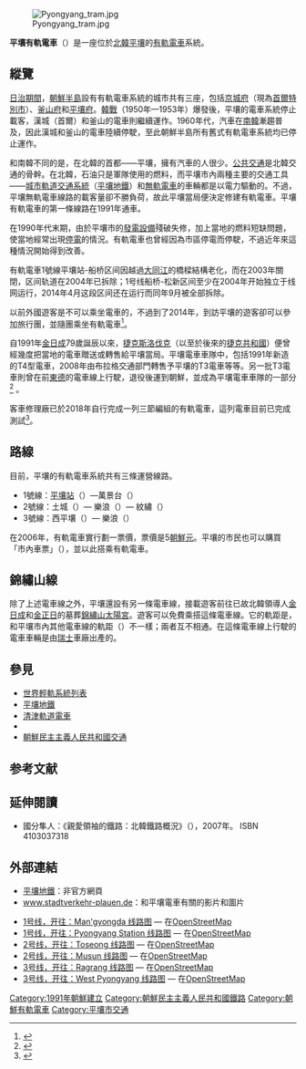 {{noteTA
|G1=Korea
}}
{{Infobox rail system-route
|rail_name = 平壤有軌電車
|native_name = 평양궤도전차(平壤軌道電車)
|image = Tatra T6B5K 1162, Pyongyang, 2005.jpg
|imagesize = 
|locale = {{PRK}}[[平壤|平壤]]
|service_type = [[有軌電車|有軌電車]]
|begin_operation = 1991年
|ended_operation = 
|system_length = 53.5公里（33英里）
|lines = 4
|vehicles =
|stations = 
|ridership = 
|track_gauge = {{RailGauge|sg}}<br />{{RailGauge|1}}
|reporting marks = 
|operator = 朝鮮交通委員會 
|owner =
|route_map = [[File:Pyonyang_Metro_and_Tram.svg|300px]]
}}

{{Infobox Korean name|context=north|tablewidth=260|
hangul=평양궤도전차|hanja=平壤軌道電車|mr=P'yŏngyang Kwedo Chŏnch'a|rr=Pyeongyang Gwedo Jeoncha}}

[[Image:Pyongyang_tram.jpg|thumb]]

'''平壤有軌電車'''（{{kor|名=北|諺=평양 궤도전차|漢=平壤 軌道電車|羅=P'yŏngyang Kwaedochŏnch'a|f=y}}）是一座位於[[北韓|北韓]][[平壤|平壤]]的[[有軌電車|有軌電車]]系統。

== 縱覽 ==
[[朝鮮日治時期|日治期間]]，[[朝鮮半島|朝鮮半島]]設有有軌電車系統的城市共有三座，包括[[京城府|京城府]]（現為[[首爾特別市|首爾特別市]]）、[[釜山|釜山府]]和[[平壤|平壤府]]。[[韓戰|韓戰]]（1950年—1953年）爆發後，平壤的電車系統停止載客，漢城（首爾）和釜山的電車則繼續運作。1960年代，汽車在[[南韓|南韓]]漸趨普及，因此漢城和釜山的電車陸續停駛，至此朝鮮半島所有舊式有軌電車系統均已停止運作。

和南韓不同的是，在北韓的首都——平壤，擁有汽車的人很少。[[公共交通|公共交通]]是北韓交通的骨幹。在北韓，石油只是軍隊使用的燃料，而平壤市內兩種主要的交通工具——[[城市軌道交通系統|城市軌道交通系統]]（[[平壤地鐵|平壤地鐵]]）和[[無軌電車|無軌電車]]的車輛都是以電力驅動的。不過，平壤無軌電車線路的載客量卻不勝負荷，故此平壤當局便決定修建有軌電車。平壤有軌電車的第一條線路在1991年通車。

在1990年代末期，由於平壤市的[[發電廠|發電設備]]殘破失修，加上當地的燃料短缺問題，使當地經常出現[[停電|停電]]的情況。有軌電車也曾經因為市區停電而停駛，不過近年來這種情況開始得到改善。

有軌電車1號線平壤站-船桥区间因越過[[大同江|大同江]]的橋樑結構老化，而在2003年關閉，区间轨道在2004年已拆除；1号线船桥-松新区间至少在2004年开始独立于线网运行，2014年4月这段区间还在运行而同年9月被全部拆除。

以前外國遊客是不可以乘坐電車的，不過到了2014年，到訪平壤的遊客卻可以參加旅行團，並隨團乘坐有軌電車<ref>{{cite web|title=Railway Tours|url=http://www.juchetravelservices.com/The%20Tours/_Railway%20Tours.html|publisher=Juche Travel Services|accessdate=2014-02-28}}{{dead link|date=2018年2月 |bot=InternetArchiveBot |fix-attempted=yes }}</ref>。

自1991年[[金日成|金日成]]79歲誕辰以來，[[捷克斯洛伐克|捷克斯洛伐克]]（以至於後來的[[捷克共和國|捷克共和國]]）便曾經幾度把當地的電車贈送或轉售給平壤當局。平壤電車車隊中，包括1991年新造的T4型電車，2008年由布拉格交通部門轉售予平壤的T3電車等等。另一批T3電車則曾在前[[東德|東德]]的電車線上行駛，退役後運到朝鮮，並成為平壤電車車隊的一部分<ref>{{en}}{{cite news|author=Rob Cameron|title=Iconic red and cream Prague trams get new lease of life in Pyongyang|url=http://www.radio.cz/en/section/curraffrs/iconic-red-and-cream-prague-trams-get-new-lease-of-life-in-pyongyang|publisher=Český rozhlas|accessdate=2012年10月4日|date=2008年5月6日|archive-date=2014年3月5日|archive-url=https://web.archive.org/web/20140305020359/http://www.radio.cz/en/section/curraffrs/iconic-red-and-cream-prague-trams-get-new-lease-of-life-in-pyongyang|dead-url=no}}</ref> 。

客車修理廠已於2018年自行完成一列三節編組的有軌電車，這列電車目前已完成測試<ref>{{cite news |last1=Ltd |first1=DVV Media International |title=Kim Jong Un inspects North Korean tram and trolleybus |url=https://www.metro-report.com/news/single-view/view/kim-jong-un-inspects-north-korean-tram-and-trolleybus.html |accessdate=2018-09-04 |work=Metro Report International |location=North Korea |date=2018-08-06 |language=en |archive-url=https://web.archive.org/web/20180904122706/https://www.metro-report.com/news/single-view/view/kim-jong-un-inspects-north-korean-tram-and-trolleybus.html |archive-date=2018-09-04 |dead-url=yes }}</ref>。

==路線==
目前，平壤的有軌電車系統共有三條運營線路。
*1號線：[[平壤站|平壤站]]（{{lang|ko|평양역}}）—萬景台（{{lang|ko|만경대}}）
*2號線：土城（{{lang|ko|토성}}）— 樂浪（{{lang|ko|락랑}}）— 紋繡（{{lang|ko|문수}}）
*3號線：西平壤（{{lang|ko|서평양}}）— 樂浪（{{lang|ko|락랑}}）

在2006年，有軌電車實行劃一票價，票價是5[[朝鮮元|朝鮮元]]。平壤的市民也可以購買「市內車票」（{{lang|ko|시내 차표}}），並以此搭乘有軌電車。

==錦繡山線==
除了上述電車線之外，平壤還設有另一條電車線，接載遊客前往已故北韓領導人[[金日成|金日成]]和[[金正日|金正日]]的墓葬[[錦繡山太陽宮|錦繡山太陽宮]]。遊客可以免費乘搭這條電車線。它的軌距是{{RailGauge|1}}，和平壤市內其他電車線的軌距（{{RailGauge|ussg}}）不一樣；兩者互不相通。在這條電車線上行駛的電車車輛是由[[瑞士|瑞士]]車廠出產的。

==參見==
*[[世界輕軌系統列表|世界輕軌系統列表]]
*[[平壤地鐵|平壤地鐵]]
*[[清津軌道電車|清津軌道電車]]
*{{en-link|北韓的有軌電車和無軌電車|Trams and trolleybuses in North Korea}}
*[[朝鮮民主主義人民共和國交通|朝鮮民主主義人民共和國交通]]

==参考文献==
{{reflist}}

== 延伸閱讀 ==
*國分隼人：《親愛領袖的鐵路：北韓鐵路概況》（{{lang|ja|将軍様の鉄道 北朝鮮鉄道事情}}），2007年。 ISBN 4103037318

==外部連結==
*[http://www.pyongyang-metro.com/ 平壤地鐵]{{Wayback|url=http://www.pyongyang-metro.com/ |date=20190414230105 }}：非官方網頁
*[https://web.archive.org/web/20120426065858/http://www.stadtverkehr-plauen.de/andere-betriebe/2011/2011.05.10-17/seite1.htm www.stadtverkehr-plauen.de]：和平壤電車有關的影片和圖片

*[http://www.openstreetmap.org/relation/5376446 1号线，开往：Man'gyongda 线路图] {{Wayback|url=http://www.openstreetmap.org/relation/5376446 |date=20191201034532 }} — 在[[OpenStreetMap|OpenStreetMap]]
*[http://www.openstreetmap.org/relation/5376445 1号线，开往：Pyongyang Station 线路图]{{Wayback|url=http://www.openstreetmap.org/relation/5376445 |date=20160306135402 }} — 在[[OpenStreetMap|OpenStreetMap]]
*[http://www.openstreetmap.org/relation/5376628 2号线，开往：Toseong 线路图]{{Wayback|url=http://www.openstreetmap.org/relation/5376628 |date=20160307111812 }} — 在[[OpenStreetMap|OpenStreetMap]]
*[http://www.openstreetmap.org/relation/5376629 2号线，开往：Musun 线路图] {{Wayback|url=http://www.openstreetmap.org/relation/5376629 |date=20191202093056 }} — 在[[OpenStreetMap|OpenStreetMap]]
*[http://www.openstreetmap.org/relation/5376795 3号线，开往：Ragrang 线路图] {{Wayback|url=http://www.openstreetmap.org/relation/5376795 |date=20191129082450 }} — 在[[OpenStreetMap|OpenStreetMap]]
*[http://www.openstreetmap.org/relation/5376627 3号线，开往：West Pyongyang 线路图]{{Wayback|url=http://www.openstreetmap.org/relation/5376627 |date=20160307102527 }} — 在[[OpenStreetMap|OpenStreetMap]]
{{朝鮮鐵道史}}
{{Portal bar|城市軌道交通|朝鮮民主主義人民共和國}}
[[Category:1991年朝鮮建立|Category:1991年朝鮮建立]]
[[Category:朝鮮民主主義人民共和國鐵路|Category:朝鮮民主主義人民共和國鐵路]]
[[Category:朝鮮有軌電車|Category:朝鮮有軌電車]]
[[Category:平壤市交通|Category:平壤市交通]]